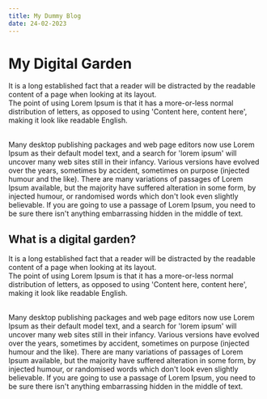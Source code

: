 ```yaml
---
title: My Dummy Blog
date: 24-02-2023
---
```


# My Digital Garden

It is a long established fact that a reader will be distracted by the readable content of a page when looking at its layout.\
The point of using Lorem Ipsum is that it has a more-or-less normal distribution of letters, as opposed to using 'Content here, content here', making it look like readable English.

<br />
Many desktop publishing packages and web page editors now use Lorem Ipsum as their default model text, and a search for 'lorem ipsum' will uncover many web sites still in their infancy. Various versions have evolved over the years, sometimes by accident, sometimes on purpose (injected humour and the like).
There are many variations of passages of Lorem Ipsum available, but the majority have suffered alteration in some form, by injected humour, or randomised words which don't look even slightly believable. If you are going to use a passage of Lorem Ipsum, you need to be sure there isn't anything embarrassing hidden in the middle of text.


## What is a digital garden?
It is a long established fact that a reader will be distracted by the readable content of a page when looking at its layout.\
The point of using Lorem Ipsum is that it has a more-or-less normal distribution of letters, as opposed to using 'Content here, content here', making it look like readable English.

<br />
Many desktop publishing packages and web page editors now use Lorem Ipsum as their default model text, and a search for 'lorem ipsum' will uncover many web sites still in their infancy. Various versions have evolved over the years, sometimes by accident, sometimes on purpose (injected humour and the like).
There are many variations of passages of Lorem Ipsum available, but the majority have suffered alteration in some form, by injected humour, or randomised words which don't look even slightly believable. If you are going to use a passage of Lorem Ipsum, you need to be sure there isn't anything embarrassing hidden in the middle of text.




